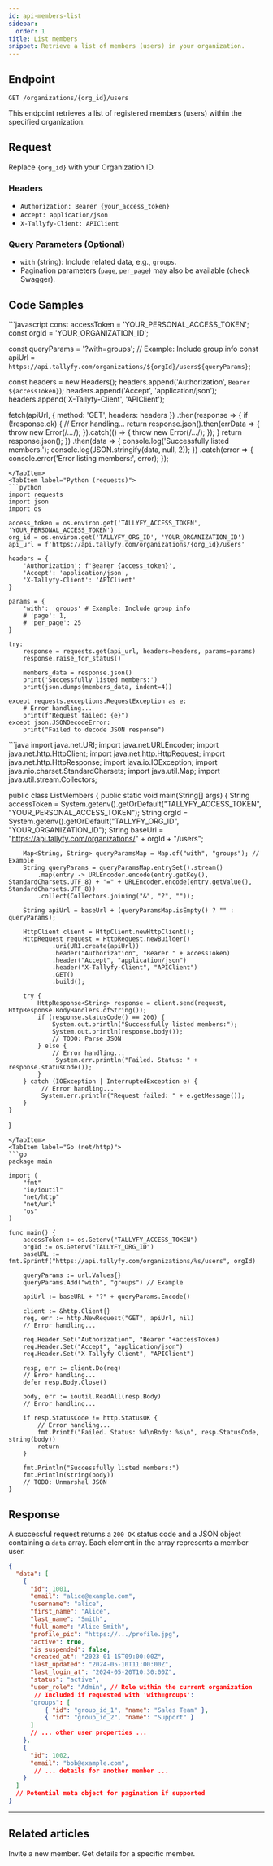 ```yaml
---
id: api-members-list
sidebar:
  order: 1
title: List members
snippet: Retrieve a list of members (users) in your organization.
---
```



## Endpoint

`GET /organizations/{org_id}/users`

This endpoint retrieves a list of registered members (users) within the specified organization.

## Request

Replace `{org_id}` with your Organization ID.

### Headers

-   `Authorization: Bearer {your_access_token}`
-   `Accept: application/json`
-   `X-Tallyfy-Client: APIClient`

### Query Parameters (Optional)

-   `with` (string): Include related data, e.g., `groups`.
-   Pagination parameters (`page`, `per_page`) may also be available (check Swagger).

## Code Samples

<Tabs>
<TabItem label="JavaScript (fetch)">
```javascript
const accessToken = 'YOUR_PERSONAL_ACCESS_TOKEN';
const orgId = 'YOUR_ORGANIZATION_ID';

const queryParams = '?with=groups'; // Example: Include group info
const apiUrl = `https://api.tallyfy.com/organizations/${orgId}/users${queryParams}`;

const headers = new Headers();
headers.append('Authorization', `Bearer ${accessToken}`);
headers.append('Accept', 'application/json');
headers.append('X-Tallyfy-Client', 'APIClient');

fetch(apiUrl, {
    method: 'GET',
    headers: headers
})
.then(response => {
    if (!response.ok) {
        // Error handling...
        return response.json().then(errData => { throw new Error(/*...*/); }).catch(() => { throw new Error(/*...*/); });
    }
    return response.json();
})
.then(data => {
    console.log('Successfully listed members:');
    console.log(JSON.stringify(data, null, 2));
})
.catch(error => {
    console.error('Error listing members:', error);
});
```
</TabItem>
<TabItem label="Python (requests)">
```python
import requests
import json
import os

access_token = os.environ.get('TALLYFY_ACCESS_TOKEN', 'YOUR_PERSONAL_ACCESS_TOKEN')
org_id = os.environ.get('TALLYFY_ORG_ID', 'YOUR_ORGANIZATION_ID')
api_url = f'https://api.tallyfy.com/organizations/{org_id}/users'

headers = {
    'Authorization': f'Bearer {access_token}',
    'Accept': 'application/json',
    'X-Tallyfy-Client': 'APIClient'
}

params = {
    'with': 'groups' # Example: Include group info
    # 'page': 1,
    # 'per_page': 25
}

try:
    response = requests.get(api_url, headers=headers, params=params)
    response.raise_for_status()

    members_data = response.json()
    print('Successfully listed members:')
    print(json.dumps(members_data, indent=4))

except requests.exceptions.RequestException as e:
    # Error handling...
    print(f"Request failed: {e}")
except json.JSONDecodeError:
    print("Failed to decode JSON response")
```
</TabItem>
<TabItem label="Java (HttpClient)">
```java
import java.net.URI;
import java.net.URLEncoder;
import java.net.http.HttpClient;
import java.net.http.HttpRequest;
import java.net.http.HttpResponse;
import java.io.IOException;
import java.nio.charset.StandardCharsets;
import java.util.Map;
import java.util.stream.Collectors;

public class ListMembers {
    public static void main(String[] args) {
        String accessToken = System.getenv().getOrDefault("TALLYFY_ACCESS_TOKEN", "YOUR_PERSONAL_ACCESS_TOKEN");
        String orgId = System.getenv().getOrDefault("TALLYFY_ORG_ID", "YOUR_ORGANIZATION_ID");
        String baseUrl = "https://api.tallyfy.com/organizations/" + orgId + "/users";

        Map<String, String> queryParamsMap = Map.of("with", "groups"); // Example
        String queryParams = queryParamsMap.entrySet().stream()
            .map(entry -> URLEncoder.encode(entry.getKey(), StandardCharsets.UTF_8) + "=" + URLEncoder.encode(entry.getValue(), StandardCharsets.UTF_8))
            .collect(Collectors.joining("&", "?", ""));
        
        String apiUrl = baseUrl + (queryParamsMap.isEmpty() ? "" : queryParams);

        HttpClient client = HttpClient.newHttpClient();
        HttpRequest request = HttpRequest.newBuilder()
                .uri(URI.create(apiUrl))
                .header("Authorization", "Bearer " + accessToken)
                .header("Accept", "application/json")
                .header("X-Tallyfy-Client", "APIClient")
                .GET()
                .build();

        try {
            HttpResponse<String> response = client.send(request, HttpResponse.BodyHandlers.ofString());
            if (response.statusCode() == 200) {
                System.out.println("Successfully listed members:");
                System.out.println(response.body());
                // TODO: Parse JSON
            } else {
                // Error handling...
                 System.err.println("Failed. Status: " + response.statusCode());
            }
        } catch (IOException | InterruptedException e) {
             // Error handling...
             System.err.println("Request failed: " + e.getMessage());
        }
    }
}
```
</TabItem>
<TabItem label="Go (net/http)">
```go
package main

import (
	"fmt"
	"io/ioutil"
	"net/http"
	"net/url"
	"os"
)

func main() {
	accessToken := os.Getenv("TALLYFY_ACCESS_TOKEN")
	orgId := os.Getenv("TALLYFY_ORG_ID")
    baseURL := fmt.Sprintf("https://api.tallyfy.com/organizations/%s/users", orgId)

    queryParams := url.Values{}
    queryParams.Add("with", "groups") // Example
    
    apiUrl := baseURL + "?" + queryParams.Encode()

	client := &http.Client{}
	req, err := http.NewRequest("GET", apiUrl, nil)
    // Error handling...

	req.Header.Set("Authorization", "Bearer "+accessToken)
	req.Header.Set("Accept", "application/json")
	req.Header.Set("X-Tallyfy-Client", "APIClient")

	resp, err := client.Do(req)
    // Error handling...
	defer resp.Body.Close()

	body, err := ioutil.ReadAll(resp.Body)
    // Error handling...

	if resp.StatusCode != http.StatusOK {
        // Error handling...
		fmt.Printf("Failed. Status: %d\nBody: %s\n", resp.StatusCode, string(body))
		return
	}

	fmt.Println("Successfully listed members:")
	fmt.Println(string(body))
	// TODO: Unmarshal JSON
}
```
</TabItem>
</Tabs>

## Response

A successful request returns a `200 OK` status code and a JSON object containing a `data` array. Each element in the array represents a member user.

```json
{
  "data": [
    {
      "id": 1001,
      "email": "alice@example.com",
      "username": "alice",
      "first_name": "Alice",
      "last_name": "Smith",
      "full_name": "Alice Smith",
      "profile_pic": "https://.../profile.jpg",
      "active": true,
      "is_suspended": false,
      "created_at": "2023-01-15T09:00:00Z",
      "last_updated": "2024-05-10T11:00:00Z",
      "last_login_at": "2024-05-20T10:30:00Z",
      "status": "active",
      "user_role": "Admin", // Role within the current organization
       // Included if requested with 'with=groups':
      "groups": [
          { "id": "group_id_1", "name": "Sales Team" },
          { "id": "group_id_2", "name": "Support" }
      ]
      // ... other user properties ...
    },
    {
      "id": 1002,
      "email": "bob@example.com",
       // ... details for another member ...
    }
  ]
  // Potential meta object for pagination if supported
}
```

---


## Related articles
<CardGrid>
<LinkTitleCard header="<b>Members > Invite member</b>" href="./invite-member/"> Invite a new member. </LinkTitleCard>
<LinkTitleCard header="<b>Members > Get member</b>" href="./get-member/"> Get details for a specific member. </LinkTitleCard>
</CardGrid> 